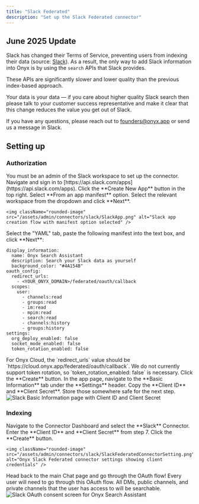 ```yaml
---
title: "Slack Federated"
description: "Set up the Slack Federated connector"
---
```


## June 2025 Update

Slack has changed their Terms of Service, preventing users from indexing their data (source:
[Slack](https://slack.com/terms-of-service/api)). As a result,
the only way to add Slack information into Onyx is by using the `search` APIs that Slack provides.

These APIs are significantly slower and lower quality than the previous index-based approach.

Your data is your data — if you care about higher quality Slack search then please talk to your customer success
representative and make it clear that this change reduces the value you get out of Slack.

If you have any questions, please reach out to founders@onyx.app or send us a message in Slack.

## Setting up

### Authorization

<Steps>
  <Step title="Prerequisite">
    You must be an admin of the Slack workspace to set up the connector.
  </Step>

  <Step title="Open Slack apps">
    Navigate and sign in to [https://api.slack.com/apps](https://api.slack.com/apps).
  </Step>

  <Step title="Create new app">
    Click the **Create New App** button in the top right. Select **From an app manifest** option.
    Select the relevant workspace from the dropdown and click **Next**.

    <img className="rounded-image" src="/assets/admin/connectors/slack/SlackApp.png" alt="Slack app creation flow with manifest option selected" />
  </Step>

  <Step title="Paste manifest">
    Select the "YAML" tab, paste the following manifest into the text box, and click **Next**:
  </Step>
</Steps>

```
display_information:
  name: Onyx Search Assistant
  description: Search your Slack data as yourself
  background_color: "#4A154B"
oauth_config:
  redirect_urls:
    - <YOUR_ONYX_DOMAIN>/federated/oauth/callback
  scopes:
    user:
      - channels:read
      - groups:read
      - im:read
      - mpim:read
      - search:read
      - channels:history
      - groups:history
settings:
  org_deploy_enabled: false
  socket_mode_enabled: false
  token_rotation_enabled: false
```

<Info>
  For Onyx Cloud, the `redirect_urls` value should be `https://cloud.onyx.app/federated/oauth/callback`.
</Info>

<Warning>
  We do not currently support token rotation, so `token_rotation_enabled: false` is necessary.
</Warning>

<Steps>
  <Step title="Create app">
    Click the **Create** button.
  </Step>

  <Step title="Open Basic Information">
    In the app page, navigate to the **Basic Information** tab under the **Settings** header.
  </Step>

  <Step title="Copy client credentials">
    Copy the **Client ID** and **Client Secret**. Store those somewhere safe for the next step.
  </Step>
</Steps>

<img className="rounded-image" src="/assets/admin/connectors/slack/FederatedSlackCredentials.png" alt="Slack Basic Information page with Client ID and Client Secret" />

### Indexing

<Steps>
  <Step title="Open Slack connector">
    Navigate to the Connector Dashboard and select the **Slack** Connector.
  </Step>

  <Step title="Enter client credentials">
    Enter the **Client ID** and **Client Secret** from step 7. Click the **Create** button.

    <img className="rounded-image" src="/assets/admin/connectors/slack/SlackFederatedConnectorSetting.png" alt="Onyx Slack Federated connector settings showing client credentials" />
  </Step>

  <Step title="Complete OAuth">
    Head back to the main Chat page and go through the OAuth flow!
  </Step>
</Steps>

<Info>
  Every user will need to go through this OAuth flow. All DMs, public channels,
  and private channels that the user has access to will be searchable.
</Info>

<img className="rounded-image" src="/assets/admin/connectors/slack/FederatedSlackOauth.png" alt="Slack OAuth consent screen for Onyx Search Assistant" />
